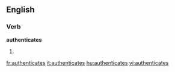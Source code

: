 
==English==

===Verb===
'''authenticates'''

# {{third-person singular of|[[authenticate]]}}

[[fr:authenticates]]
[[it:authenticates]]
[[hu:authenticates]]
[[vi:authenticates]]